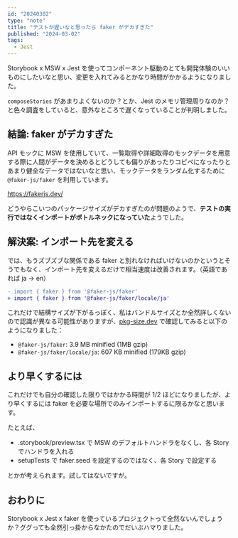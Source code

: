 ```yaml
---
id: "20240302"
type: "note"
title: "テストが遅いなと思ったら faker がデカすぎた"
published: "2024-03-02"
tags:
  - Jest
---
```


Storybook x MSW x Jest を使ってコンポーネント駆動のとても開発体験のいいものにしたいなと思い、変更を入れてみるとかなり時間がかかるようになりました。

`composeStories` があまりよくないのか？とか、Jest のメモリ管理周りなのか？と色々調査をしていると、意外なところで遅くなっていることが判明しました。

## 結論: faker がデカすぎた

API モックに MSW を使用していて、一覧取得や詳細取得のモックデータを用意する際に人間がデータを決めるとどうしても偏りがあったりコピペになったりとあまり健全なデータではないなと思い、モックデータをランダム化するために `@faker-js/faker` を利用しています。

https://fakerjs.dev/

どうやらこいつのパッケージサイズがデカすぎたのが問題のようで、**テストの実行ではなくインポートがボトルネックになっていた**ようでした。

## 解決案: インポート先を変える

では、もうズブズブな関係である faker と別れなければいけないのかというとそうでもなく、インポート先を変えるだけで相当速度は改善されます。（英語であれば ja -> en）

```diff
- import { faker } from '@faker-js/faker'
+ import { faker } from '@faker-js/faker/locale/ja'
```

これだけで結構サイズが下がるっぽく、私はバンドルサイズとか全然詳しくないので認識が異なる可能性がありますが、[pkg-size.dev](https://pkg-size.dev/) で確認してみると以下のようになりました：

- `@faker-js/faker`: 3.9 MB minified (1MB gzip)
- `@faker-js/faker/locale/ja`: 607 KB minified (179KB gzip)

## より早くするには

これだけでも自分の確認した限りではかかる時間が 1/2 ほどになりましたが、より早くするには faker を必要な場所でのみインポートするに限るかなと思います。

たとえば、

- .storybook/preview.tsx で MSW のデフォルトハンドラをなくし、各 Story でハンドラを入れる
- setupTests で faker.seed を設定するのではなく、各 Story で設定する

とかが考えられます。試してはないですが。

## おわりに

Storybook x Jest x faker を使っているプロジェクトって全然ないんでしょうか？ググっても全然引っ掛からなかたのでだいぶハマりました。
